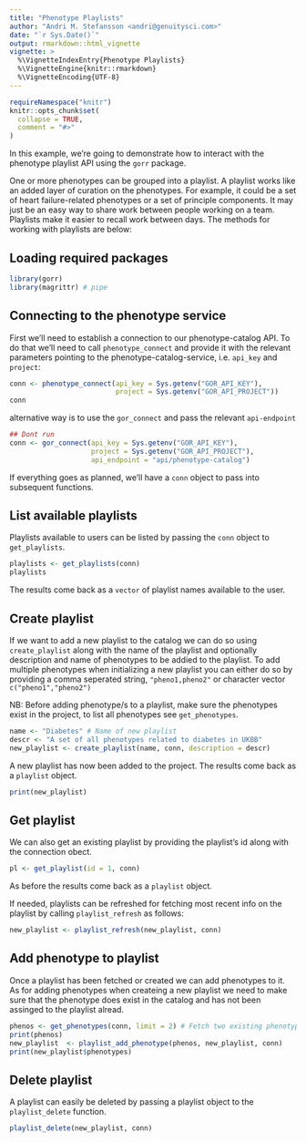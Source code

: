 ```yaml
---
title: "Phenotype Playlists"
author: "Andri M. Stefansson <andri@genuitysci.com>"
date: "`r Sys.Date()`"
output: rmarkdown::html_vignette
vignette: >
  %\VignetteIndexEntry{Phenotype Playlists}
  %\VignetteEngine{knitr::rmarkdown}
  %\VignetteEncoding{UTF-8}
---
```


```r
requireNamespace("knitr")
knitr::opts_chunk$set(
  collapse = TRUE,
  comment = "#>"
)
```


In this example, we're going to demonstrate how to interact with the phenotype playlist API using the `gorr` package.

One or more phenotypes can be grouped into a playlist. A playlist works like an added layer of curation on the phenotypes. For example, it could be a set of heart failure-related phenotypes or a set of principle components. It may just be an easy way to share work between people working on a team. Playlists make it easier to recall work between days. The methods for working with playlists are below:

## Loading required packages

```r
library(gorr)
library(magrittr) # pipe
```

## Connecting to the phenotype service

First we'll need to establish a connection to our phenotype-catalog API. To do that we'll need to call `phenotype_connect` and provide it with the relevant parameters pointing to the phenotype-catalog-service, i.e. `api_key` and `project`:


```r
conn <- phenotype_connect(api_key = Sys.getenv("GOR_API_KEY"),
                          project = Sys.getenv("GOR_API_PROJECT"))
conn
```

alternative way is to use the `gor_connect` and pass the relevant `api-endpoint`

```r
## Dont run
conn <- gor_connect(api_key = Sys.getenv("GOR_API_KEY"),
                    project = Sys.getenv("GOR_API_PROJECT"),
                    api_endpoint = "api/phenotype-catalog")
```

If everything goes as planned, we'll have a `conn` object to pass into subsequent functions.


## List available playlists

Playlists available to users can be listed by passing the `conn` object to `get_playlists`.

```r
playlists <- get_playlists(conn)
playlists
```

The results come back as a `vector` of playlist names available to the user.


## Create playlist

If we want to add a new playlist to the catalog we can do so using `create_playlist` along with the name of the playlist and optionally description and name of phenotypes to be addied to the playlist.
To add multiple phenotypes when initializing a new playlist you can either do so by providing a comma seperated string, `"pheno1,pheno2"` or character vector `c("pheno1","pheno2")`

NB: Before adding phenotype/s to a playlist, make sure the phenotypes exist in the project, to list all phenotypes see `get_phenotypes`.

```r
name <- "Diabetes" # Name of new playlist
descr <- "A set of all phenotypes related to diabetes in UKBB"
new_playlist <- create_playlist(name, conn, description = descr)
```

A new playlist has now been added to the project. The results come back as a `playlist` object.

```r
print(new_playlist)
```

## Get playlist

We can also get an existing playlist by providing the playlist's id along with the connection obect.
```r
pl <- get_playlist(id = 1, conn)
```

As before the results come back as a `playlist` object.

If needed, playlists can be refreshed for fetching most recent info on the playlist by calling `playlist_refresh` as follows:

```r
new_playlist <- playlist_refresh(new_playlist, conn)
```

## Add phenotype to playlist

Once a playlist has been fetched or created we can add phenotypes to it. As for adding phenotypes when createing a new playlist we need to make sure that the phenotype does exist in the catalog and has not been assinged to the playlist alread.

```r
phenos <- get_phenotypes(conn, limit = 2) # Fetch two existing phenotypes
print(phenos)
new_playlist  <- playlist_add_phenotype(phenos, new_playlist, conn)
print(new_playlist$phenotypes)
```


## Delete playlist

A playlist can easily be deleted by passing a playlist object to the `playlist_delete` function.

```r
playlist_delete(new_playlist, conn)
```
